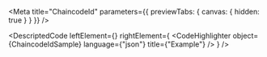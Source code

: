 
<Meta title="ChaincodeId" parameters={{ previewTabs: { canvas: { hidden: true } } }} />

<DescriptedCode
  leftElement={<ChaincodeIdDesc />}
  rightElement={
    <CodeHighlighter
      object={ChaincodeIdSample}
      language={"json"}
      title={"Example"}
    />
  }
/>
